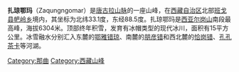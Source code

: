 '''扎琼鄂玛'''（Zaqungngomar）是[[唐古拉山脉|唐古拉山脉]]的一座山峰，在[[西藏自治区|西藏自治区]]北部[[班戈县|班戈县]][[帊岭乡|帊岭乡]]境内，其坐标为北纬33.1度，东经88.5度。扎琼鄂玛是[[西亚尔岗山|西亚尔岗山]]南段最高峰，海拔6304米。顶部终年积雪，发育有冰帽类型的现代冰川，面积有15平方公里。冰雪融水分别汇入东麓的[[鄂雅错琼|鄂雅错琼]]、南麓的[[朋彦错|朋彦错]]和西北麓的[[恰岗错|恰岗错]]、[[孔孔茶卡|孔孔茶卡]]等河湖。 

[[Category:那曲|Category:那曲]]
[[Category:西藏山峰|Category:西藏山峰]]